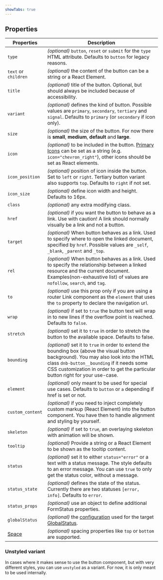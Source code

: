 ```yaml
---
showTabs: true
---
```


## Properties

| Properties                              | Description                                                                                                                                                                                                                                                            |
| --------------------------------------- | ---------------------------------------------------------------------------------------------------------------------------------------------------------------------------------------------------------------------------------------------------------------------- |
| `type`                                  | _(optional)_ `button`, `reset` or `submit` for the `type` HTML attribute. Defaults to `button` for legacy reasons.                                                                                                                                                     |
| `text` or `children`                    | _(optional)_ the content of the button can be a string or a React Element.                                                                                                                                                                                             |
| `title`                                 | _(optional)_ title of the button. Optional, but should always be included because of accessibility.                                                                                                                                                                    |
| `variant`                               | _(optional)_ defines the kind of button. Possible values are `primary`, `secondary`, `tertiary` and `signal`. Defaults to `primary` (or `secondary` if icon only).                                                                                                     |
| `size`                                  | _(optional)_ the size of the button. For now there is **small**, **medium**, **default** and **large**.                                                                                                                                                                |
| `icon`                                  | _(optional)_ to be included in the button. [Primary Icons](/icons/primary) can be set as a string (e.g. `icon="chevron_right"`), other icons should be set as React elements.                                                                                          |
| `icon_position`                         | _(optional)_ position of icon inside the button. Set to `left` or `right`. Tertiary button variant also supports `top`. Defaults to `right` if not set.                                                                                                                |
| `icon_size`                             | _(optional)_ define icon width and height. Defaults to 16px.                                                                                                                                                                                                           |
| `class`                                 | _(optional)_ any extra modifying class.                                                                                                                                                                                                                                |
| `href`                                  | _(optional)_ if you want the button to behave as a link. Use with caution! A link should normally visually be a link and not a button.                                                                                                                                 |
| `target`                                | _(optional)_ When button behaves as a link. Used to specify where to open the linked document, specified by `href`. Possible values are `_self`, `_blank`, `_parent` and `_top`.                                                                                       |
| `rel`                                   | _(optional)_ When button behaves as a link. Used to specify the relationship between a linked resource and the current document. Examples(non-exhaustive list) of values are `nofollow`, `search`, and `tag`.                                                          |
| `to`                                    | _(optional)_ use this prop only if you are using a router Link component as the `element` that uses the `to` property to declare the navigation url.                                                                                                                   |
| `wrap`                                  | _(optional)_ if set to `true` the button text will wrap in to new lines if the overflow point is reached. Defaults to `false`.                                                                                                                                         |
| `stretch`                               | _(optional)_ set it to `true` in order to stretch the button to the available space. Defaults to false.                                                                                                                                                                |
| `bounding`                              | _(optional)_ set it to `true` in order to extend the bounding box (above the visual button background). You may also look into the HTML class `dnb-button__bounding` if it needs some CSS customization in order to get the particular button right for your use-case. |
| `element`                               | _(optional)_ only meant to be used for special use cases. Defaults to `button` or `a` depending if href is set or not.                                                                                                                                                 |
| `custom_content`                        | _(optional)_ if you need to inject completely custom markup (React Element) into the button component. You have then to handle alignment and styling by yourself.                                                                                                      |
| `skeleton`                              | _(optional)_ if set to `true`, an overlaying skeleton with animation will be shown.                                                                                                                                                                                    |
| `tooltip`                               | _(optional)_ Provide a string or a React Element to be shown as the tooltip content.                                                                                                                                                                                   |
| `status`                                | _(optional)_ set it to either `status="error"` or a text with a status message. The style defaults to an error message. You can use `true` to only get the status color, without a message.                                                                            |
| `status_state`                          | _(optional)_ defines the state of the status. Currently there are two statuses `[error, info]`. Defaults to `error`.                                                                                                                                                   |
| `status_props`                          | _(optional)_ use an object to define additional FormStatus properties.                                                                                                                                                                                                 |
| `globalStatus`                          | _(optional)_ the [configuration](/uilib/components/global-status/properties/#configuration-object) used for the target [GlobalStatus](/uilib/components/global-status).                                                                                                |
| [Space](/uilib/layout/space/properties) | _(optional)_ spacing properties like `top` or `bottom` are supported.                                                                                                                                                                                                  |

### Unstyled variant

In cases where it makes sense to use the button component, but with very different styles, you can use `unstyled` as a variant. For now, it is only meant to be used internally.
